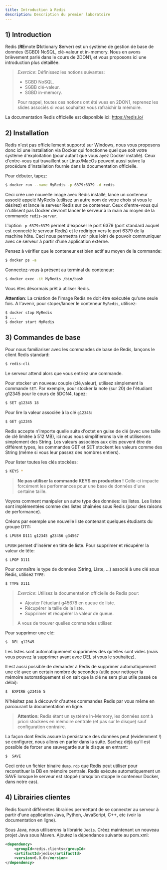 ```yaml
---
title: Introduction à Redis
description: Description du premier laboratoire
---
```


## 1) Introduction

Redis (**RE**mote **DI**ctionary **S**erver) est un système de gestion de base de données (SGBD) NoSQL, clé-valeur et in-memory. Nous en avons brièvement parlé dans le cours de 2DON1, et vous proposons ici une introduction plus détaillée.

> *Exercice*: Définissez les notions suivantes:
> 
> - SGBD NoSQL.
> - SGBB clé-valeur.
> - SGBD in-memory.
> 
> Pour rappel, toutes ces notions ont été vues en 2DON1, reprenez les slides associés si vous souhaitez vous rafraichir la mémoire.


La documentation Redis officielle est disponible ici: https://redis.io/

## 2) Installation

Redis n'est pas officiellement supporté sur Windows, nous vous proposons donc ici une installation via Docker qui fonctionne quel que soit votre système d'exploitation (pour autant que vous ayez Docker installé). Ceux d'entre-vous qui travaillent sur Linux/MacOs peuvent aussi suivre la procédure d'installation fournie dans la documentation officielle.

Pour débuter, tapez: 

``` bash
$ docker run --name MyRedis -p 6379:6379 -d redis
```
Ceci crée une nouvelle image avec Redis installé, lance un conteneur associé appelé MyRedis (utilisez un autre nom de votre choix si vous le désirez) et lance le serveur Redis sur ce conteneur. Ceux d'entre-vous qui n'utilisent pas Docker devront lancer le serveur à la main au moyen de la commande `redis-server`.

L'option `-p 6379:6379` permet d'exposer le port 6379 (port standard auquel est connecté le serveur Redis) et le rediriger vers le port 6379 de la machine hôte. Ceci nous permettra (voir plus loin) de pouvoir communiquer avec ce serveur à partir d'une application externe.

Pensez à vérifier que le conteneur est bien actif au moyen de la commande:

``` bash
$ docker ps -a
```

Connectez-vous à présent au terminal du conteneur:

``` bash
$ docker exec -it MyRedis /bin/bash
```

Vous êtes désormais prêt à utiliser Redis. 

**Attention**: La création de l'image Redis ne doit être exécutée qu'une seule fois. A l'avenir, pour stoper/lancer le conteneur `MyRedis`, utilisez:

``` bash
$ docker stop MyRedis
$ ...
$ docker start MyRedis
```

## 3) Commandes de base

Pour nous familiariser avec les commandes de base de Redis, lançons le client Redis standard:

``` bash
$ redis-cli
```
Le serveur attend alors que vous entriez une commande.

Pour stocker un nouveau couple (clé,valeur), utilisez simplement la commande `SET`. Par exemple, pour stocker la note (sur 20) de l'étudiant g12345 pour le cours de 5DON4, tapez:

``` bash
$ SET g12345 18
```
Pour lire la valeur associée à la clé `g12345`:

``` bash
$ GET g12345
```

Redis accepte n'importe quelle suite d'octet en guise de clé (avec une taille de clé limitée à 512 MB), ici nous nous simplifierons la vie et utiliserons simplement des String. Les valeurs associées aux clés peuvent être de différent types, les commandes GET et SET stockent les valeurs comme des String (même si vous leur passez des nombres entiers).

Pour lister toutes les clés stockées:

``` bash
$ KEYS *
```
> **Ne pas utiliser la commande KEYS en production !** Celle-ci impacte forcément les performances pour une base de données d'une certaine taille.

Voyons comment manipuler un autre type des données: les listes. Les listes sont implémentées comme des listes chaînées sous Redis (pour des raisons de performance).

Créons par exemple une nouvelle liste contenant quelques étudiants du groupe D111:

``` bash
$ LPUSH D111 g12345 g23456 g34567
```
`LPUSH` permet d'insérer en tête de liste. Pour supprimer et récupérer la valeur de tête:

``` bash
$ LPOP D111
```
Pour connaître le type de données (String, Liste, ...) associé à une clé sous Redis, utilisez `TYPE`:

``` bash
$ TYPE D111
```

> *Exercice*: Utilisez la documentation officielle de Redis pour:
> 
> - Ajouter l'étudiant g45678 en queue de liste.
> - Récupérer la taille de la liste.
> - Supprimer et récupérer la valeur de queue.
>
> A vous de trouver quelles commandes utiliser.

Pour supprimer une clé:

``` bash
$  DEL g12345
```

Les listes sont automatiquement supprimées dès qu'elles sont vides (mais vous pouvez la supprimer avant avec DEL si vous le souhaitez).

Il est aussi possible de demander à Redis de supprimer automatiquement une clé avec un certain nombre de secondes (utile pour nettoyer la mémoire automatiquement si on sait que la clé ne sera plus utile passé ce délai):

``` bash
$  EXPIRE g23456 5
```
N'hésitez pas à découvrir d'autres commandes Redis par vous même en parcourant la documentation en ligne.

> **Attention:** Redis étant un système In-Memory, les données sont à priori stockées en mémoire centrale (et pas sur le disque) sauf configuration contraire.

La façon dont Redis assure la persistance des données peut (évidemment !) se configurer, nous allons en parler dans la suite. Sachez déjà qu'il est possible de forcer une sauvegarde sur le disque en entrant:

``` bash
$  SAVE
```
Ceci crée un fichier binaire `dump.rdp` que Redis peut utiliser pour reconstituer la DB en mémoire centrale. Redis exécute automatiquement un SAVE lorsque le serveur est stoppé (lorsqu'on stoppe le conteneur Docker, dans notre cas).

## 4) Librairies clientes

Redis fournit différentes librairies permettant de se connecter au serveur à partir d'une application Java, Python, JavaScript, C++, etc (voir la documentation en ligne).

Sous Java, nous utiliserons la librairie `Jedis`. Créez maintenant un nouveau projet Java sous Maven. Ajoutez la dépendance suivante au pom.xml:

```xml
<dependency>
    <groupId>redis.clients</groupId>
    <artifactId>jedis</artifactId>
    <version>6.0.0</version>
</dependency>
```